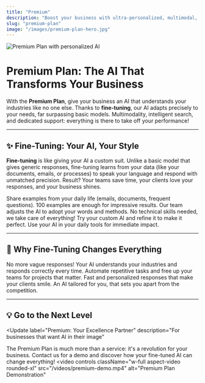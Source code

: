 ```yaml
---
title: "Premium"
description: "Boost your business with ultra-personalized, multimodal, and high-performance AI"
slug: "premium-plan"
image: "/images/premium-plan-hero.jpg"
---
```


<Frame caption="An AI tailored to your ambitions">
  <img src="/images/premium-plan-hero.jpg" alt="Premium Plan with personalized AI" />
</Frame>

# Premium Plan: The AI That Transforms Your Business

With the **Premium Plan**, give your business an AI that understands your industries like no one else. Thanks to **fine-tuning**, our AI adapts precisely to your needs, far surpassing basic models. Multimodality, intelligent search, and dedicated support: everything is there to take off your performance!

---

## ✨ Fine-Tuning: Your AI, Your Style

**Fine-tuning** is like giving your AI a custom suit. Unlike a basic model that gives generic responses, fine-tuning learns from your data (like your documents, emails, or processes) to speak your language and respond with unmatched precision. Result? Your teams save time, your clients love your responses, and your business shines.

<Steps>
  <Step title="Gather your data">
    Share examples from your daily life (emails, documents, frequent questions).
    <Check>100 examples are enough for impressive results.</Check>
  </Step>
  <Step title="Personalize your AI">
    Our team adjusts the AI to adopt your words and methods.
    <Warning>No technical skills needed, we take care of everything!</Warning>
  </Step>
  <Step title="Test the magic">
    Try your custom AI and refine it to make it perfect.
  </Step>
  <Step title="Integrate and shine">
    Use your AI in your daily tools for immediate impact.
  </Step>
</Steps>

---

## 🚀 Why Fine-Tuning Changes Everything

<CardGroup cols={2}>
  <Card title="Ultra-precise responses" icon="target">
    No more vague responses! Your AI understands your industries and responds correctly every time.
  </Card>
  <Card title="Huge time savings" icon="clock">
    Automate repetitive tasks and free up your teams for projects that matter.
  </Card>
  <Card title="Conquered clients" icon="smile">
    Fast and personalized responses that make your clients smile.
  </Card>
  <Card title="Competitive advantage" icon="rocket">
    An AI tailored for you, that sets you apart from the competition.
  </Card>
</CardGroup>

---

## 💡 Go to the Next Level

<Update
  label="Premium: Your Excellence Partner"
  description="For businesses that want AI in their image"
>
  The Premium Plan is much more than a service: it's a revolution for your business.
  Contact us for a demo and discover how your fine-tuned AI can change everything!
  <video
    controls
    className="w-full aspect-video rounded-xl"
    src="/videos/premium-demo.mp4"
    alt="Premium Plan Demonstration"
  ></video>
</Update>